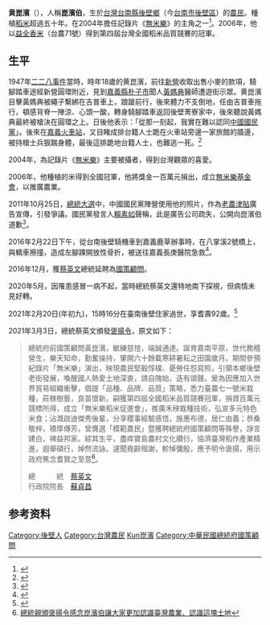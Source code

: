 {{Infobox_people
| name = 黃崑濱
| other_names = 崑濱伯
| image name =紀錄片《無米樂》主角「崑濱伯」黃崑濱開心來訪.jpg
| width = 
| sex = 男 
| Native place = 
| nationality = {{ROC}}
| 出生日期 = 1929年
| 出生地點 = {{TWN-JPN}}[[臺南州|臺南州]][[新營郡|新營郡]][[後壁庄|後壁庄]]（今[[台南市|台南市]][[後壁區|後壁區]]）
| 逝世日期 = {{death date and age|2021|2|20|1929|df=y}}
| 逝世地點 = {{TWN}}[[台南市|台南市]][[後壁區|後壁區]]
| awards = 第四屆台灣全國稻米品質競賽的冠軍[[益全香米|益全香米]]（台農71號）
| educate =  
| past = 
}}
'''黄崑濱'''（{{bd|1929年||2021年|2月20日|catIdx=H}}），人稱'''崑濱伯'''，生於[[台灣|台灣]][[台南縣|台南縣]][[後壁區|後壁鄉]]（今[[台南市|台南市]][[後壁區|後壁區]]）的[[農民|農民]]。種植[[稻米|稻米]]超過五十年。在2004年擔任記錄片《[[無米樂|無米樂]]》的主角之一<ref>{{cite news|url=http://news.chinatimes.com/politics/130502/132012031401255.html|title=崑濱伯：肥料太貴 綠委以預算要求農委會處理|publisher=中时电子报|author=蕭照平|date=2012-03-14|accessdate=2012-03-28}}{{dead link|date=2018年5月 |bot=InternetArchiveBot |fix-attempted=yes }}</ref>。2006年，他以[[益全香米|益全香米]]（台農71號）得到第四屆台灣全國稻米品質競賽的冠軍。

==生平==
1947年[[二二八事件|二二八事件]]當時，時年18歲的黄崑濱，前往[[新營區|新營]]收取出售小麥的款項，騎腳踏車途經新營圓環附近，見到[[嘉義縣|嘉義縣]][[朴子市|朴子市]]聞人[[黃媽典|黃媽典]]醫師遭遊街示眾。黄崑濱目擊黃媽典被繩子繫綁在吉普車上，踉蹌前行，後來體力不支倒地，任由吉普車拖行，頓感背脊一陣涼、心頭一酸，轉身騎腳踏車返回後壁菁寮家中，後來聽說黃媽典最終被槍決在圓環之上。日後他表示：「從那一刻起，我實在難以認同[[中國國民黨|中國國民黨]]」。後來在[[嘉義火車站|嘉義火車站]]，又目睹成排台籍人士跪在火車站旁邊一家旅館的牆邊，被持槍士兵狠踹身體，最後這排跪地台籍人士，也難逃一死。<ref>{{cite news|url=http://translocal.asia/index.php?m=Article&a=show&id=828|title=國策顧問崑濱伯 目睹228受難者慘狀　70年來深刻腦海|author=阿志|publisher=[[串樓口|串樓口]]|date=2017-03-02|language=zh-tw}}</ref>

2004年，為記錄片《[[無米樂|無米樂]]》主要被攝者，得到台灣觀眾的喜愛。

2006年，他種植的米得到全國冠軍，他將獎金一百萬元捐出，成立[[無米樂基金會|無米樂基金會]]，以推廣農業。

2011年10月25日，[[2012年中華民國總統選舉|總統大選]]中，中國國民黨陣營使用他的照片，作為[[老農津貼|老農津貼]]廣告宣傳，引發爭議。國民黨發言人[[賴素如|賴素如]]聲稱，此是廣告公司疏失，公開向崑濱伯道歉<ref>{{cite web|url=http://www.youtube.com/watch?v=w1Xc8LfTjRw|title=廣告變造崑濱伯 國民黨致歉－民視新聞|work=民視新聞網 Formosa TV News network|date=2011-10-25|accessdate=2012-03-28}}</ref>。

2016年2月22日下午，從台南後壁騎機車到嘉義鹿草辦事時，在八掌溪2號橋上，與轎車擦撞，造成左腳踝開放性骨折，被送往嘉義長庚醫院急救<ref>{{cite news|author1=蔡宗勳|title=《無米樂》崑濱伯車禍 左腳踝骨折|url=http://news.ltn.com.tw/news/life/breakingnews/1610118|accessdate=2016-02-23|publisher=自由時報|date=2016-02-23}}</ref>。

2016年12月，獲[[蔡英文|蔡英文]]總統延聘為[[國策顧問|國策顧問]]。

2020年5月，因罹患感冒一病不起，當時總統蔡英文還特地南下探視，但病情未見好轉。

2021年2月20日(年初九)，15時16分在臺南後壁住家過世，享耆壽92歲。<ref>{{cite news|author1=張榮祥|title=無米樂黃崑濱過世 享耆壽92歲|url=https://www.cna.com.tw/news/firstnews/202102205007.aspx|publisher=中央社|date=2021-02-20}}</ref>

2021年3月3日，總統蔡英文頒發[[褒揚令|褒揚令]]，原文如下：
<blockquote style="border: 1px solid blue; padding: 0.5em 0.8em;">
總統府前國策顧問黃崑濱，敏練慈愷，端誠通達。誕育嘉南平原，世代務穡營生，樂天知命，勤奮操持，肇開六十餘載寒耕暑耘之田園歲月。期間參預紀錄片「無米樂」演出，映現農民堅毅惇樸、憂勞任怨寫照，引領本鄉後壁老街發展，喚醒國人熱愛土地深衷，請自隗始，迭有頌聲。爰為因應加入世界貿易組織衝擊，倡提「品種、品牌、品質」策略，悉力臺農七一號米栽種，莊稼樹藝，良苗懷新。嗣獲第四屆全國稻米品質競賽冠軍，捐資百萬元競標所得，成立「無米樂稻米促進會」，推廣禾秧栽種技術，弘宣多元特色米食；沾溉啟迪傑秀後輩，分享稷事經驗感悟，施惠布德，居仁由義；恭桑敬梓，積厚傳芳。曾膺選「模範農民」暨獲聘總統府國策顧問等殊譽，諍言建白，裨益邦家。綜其生平，盡瘁寶島農村文化纘衍，協濟臺灣稻作產業精進，遐舉碩行，焯然流詠。遽聞堯齡殂謝，軫悼彌殷，應予明令褒揚，用示政府篤念耆賢之至意<ref>[https://www.president.gov.tw/News/25941 總統親頒褒揚令感念崑濱伯讓大家更加認識臺灣農業、認識這塊土地]</ref>。<br>
<p align=right>總　　　統　[[蔡英文|蔡英文]]　　　　<br>
行政院院長　[[蘇貞昌|蘇貞昌]]　　　　</p>
</blockquote>

==参考资料==
{{reflist}}

{{DEFAULTSORT:Huang黃崑濱}}
[[Category:後壁人|Category:後壁人]]
[[Category:台灣農民|Category:台灣農民]]
[[Category:黄姓|Kun崑濱]]
[[Category:中華民國總統府國策顧問|Category:中華民國總統府國策顧問]]